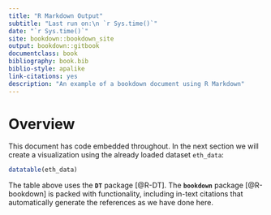 ```yaml
--- 
title: "R Markdown Output"
subtitle: "Last run on:\n `r Sys.time()`"
date: "`r Sys.time()`"
site: bookdown::bookdown_site
output: bookdown::gitbook
documentclass: book
bibliography: book.bib
biblio-style: apalike
link-citations: yes
description: "An example of a bookdown document using R Markdown"
---
```


# Overview

This document has code embedded throughout. In the next section we will create a visualization using the already loaded dataset `eth_data`:
```r
datatable(eth_data)
```

The table above uses the **`DT`** package [@R-DT]. The **`bookdown`** package [@R-bookdown] is packed with functionality, including in-text citations that automatically generate the references as we have done here.


